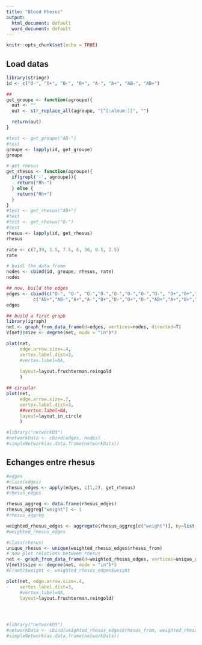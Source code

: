 ---
title: "Blood Rhesus"
output:
  html_document: default
  word_document: default
---

```{r setup, include=FALSE}
knitr::opts_chunk$set(echo = TRUE)
```

## Load datas

```{r , fig.width=13,fig.height=12}
library(stringr)
id <- c("O-", "O+", "B-", "B+", "A-", "A+", "AB-", "AB+")

## 
get_groupe <- function(agroupe){
  out <- ""
  out <- str_replace_all(agroupe, "[^[:alnum:]]", "")

  return(out)
}

#test <- get_groupe("AB-")
#test
groupe <- lapply(id, get_groupe)
groupe

# get rhesus
get_rhesus <- function(agroupe){
  if(grepl('-', agroupe)){
    return("Rh-")
  } else {
    return("Rh+")
  }
}
#test <- get_rhesus("AB+")
#test
#test <- get_rhesus("O-")
#test
rhesus <- lapply(id, get_rhesus)
rhesus

rate <- c(7,39, 1.5, 7.5, 6, 36, 0.5, 2.5)
rate

# buidl the data frame
nodes <- cbind(id, groupe, rhesus, rate)
nodes

## now, build the edges
edges <- cbind(c("O-", "O-", "O-","O-","O-","O-","O-","O-", "O+","O+","O+","O+","B-","B-","B-","B-","B+","B+","A-","A-","A-","A-","A+","A+","AB-","AB-","AB+"),
          c("AB+","AB-","A+","A-","B+","B-","O+","O-","AB+","A+","B+","O+","AB+","AB-","B+","B-","AB+","B+", "AB+", "AB-", "A+", "A-", "AB+", "A+", "AB+", "AB-", "AB+"))
edges

## build a first graph
library(igraph)
net <- graph_from_data_frame(d=edges, vertices=nodes, directed=T) 
V(net)$size <- degree(net, mode = "in")*3

plot(net,
     edge.arrow.size=.4,
     vertex.label.dist=3,
     #vertex.label=NA,
     
     layout=layout.fruchterman.reingold
     )

## circular
plot(net,
     edge.arrow.size=.7,
     vertex.label.dist=3,
     ##vertex.label=NA,
     layout=layout_in_circle
     )

#library("networkD3")
#networkData <- cbind(edges, nodes)
#simpleNetwork(as.data.frame(networkData))


```

## Echanges entre rhesus

```{r,echo=FALSE}
#edges
#class(edges)
rhesus_edges <- apply(edges, c(1,2), get_rhesus)
#rhesus_edges

rhesus_aggreg <- data.frame(rhesus_edges)
rhesus_aggreg["weight"] <- 1
#rhesus_aggreg

weighted_rhesus_edges <- aggregate(rhesus_aggreg[c("weight")], by=list(rhesus_from=rhesus_aggreg$X1, rhesus_to=rhesus_aggreg$X2), FUN=sum, na.rm=TRUE)
#weighted_rhesus_edges

#class(rhesus)
unique_rhesus <- unique(weighted_rhesus_edges$rhesus_from)
# now plot relations between rhesus
net <- graph_from_data_frame(d=weighted_rhesus_edges, vertices=unique_rhesus, directed=T) 
V(net)$size <- degree(net, mode = "in")*5
#E(net)$weight <- weighted_rhesus_edges$weight

plot(net, edge.arrow.size=.4,
     vertex.label.dist=3,
     #vertex.label=NA,
     layout=layout.fruchterman.reingold)




#library("networkD3")
#networkData <- cbind(weighted_rhesus_edges$rhesus_from, weighted_rhesus_edges$rhesus_to)
#simpleNetwork(as.data.frame(networkData))

```


